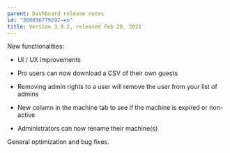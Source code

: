 ```yaml
---
parent: Dashboard release notes
id: "360056779292-en"
title: Version 3.9.2, released Feb 20, 2021
---
```

New functionalities:

- UI / UX improvements

- Pro users can now download a CSV of their own guests

- Removing admin rights to a user will remove the user from your list of admins

- New column in the machine tab to see if the machine is expired or non-active

- Administrators can now rename their machine(s)

General optimization and bug fixes.


